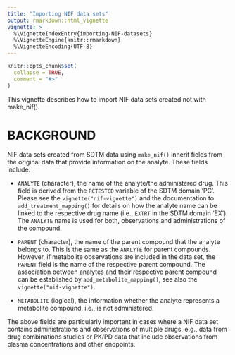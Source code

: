 ```yaml
---
title: "Importing NIF data sets"
output: rmarkdown::html_vignette
vignette: >
  %\VignetteIndexEntry{importing-NIF-datasets}
  %\VignetteEngine{knitr::rmarkdown}
  %\VignetteEncoding{UTF-8}
---
```


```r
knitr::opts_chunk$set(
  collapse = TRUE,
  comment = "#>"
)
```

This vignette describes how to import NIF data sets created not with make_nif().

# BACKGROUND

NIF data sets created from SDTM data using `make_nif()` inherit fields from the
original data that provide information on the analyte. These fields include:

* `ANALYTE` (character), the name of the analyte/the administered drug. This field
is derived from the `PCTESTCD` variable of the SDTM domain 'PC'. Please see the
`vignette("nif-vignette")` and the documentation to `add_treatment_mapping()`
for details on how the analyte name can be linked to the respective drug name
(i.e., `EXTRT` in the SDTM domain 'EX'). The `ANALYTE` name is used for both,
observations and administrations of the compound.

* `PARENT` (character), the name of the parent compound that the analyte belongs
to. This is the same as the `ANALYTE` for parent compounds. However, if
metabolite observations are included in the data set, the `PARENT` field is the
name of the respective parent compound. The association between analytes and
their respective parent compound can be established by
`add_metabolite_mapping()`, see also the `vignette("nif-vignette")`.

* `METABOLITE` (logical), the information whether the analyte represents a
metabolite compound, i.e., is not administered.

The above fields are particularly important in cases where a NIF data set
contains administrations and observations of multiple drugs, e.g., data from
drug combinations studies or PK/PD data that include observations from plasma
concentrations and other endpoints.

